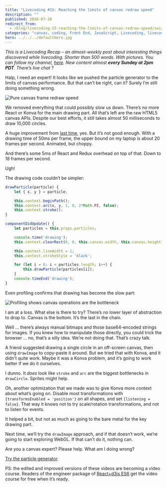 ```yaml
---
title: "Livecoding #15: Reaching the limits of canvas redraw speed"
description: ""
published: 2016-07-20
redirect_from:
  - /blog/livecoding-15-reaching-the-limits-of-canvas-redraw-speed/swizec/6875
categories: "canvas, coding, Front End, JavaScript, Livecoding, livecoding, react, Technical"
hero: ../../../defaultHero.jpg
---
```


_This is a Livecoding Recap – an almost-weekly post about interesting things discovered while livecoding. Shorter than 500 words. With pictures. You can follow my channel, [here](https://livecoding.tv/swizec). New content almost **every Sunday at 2pm PDT**. There’s live chat ?_

Halp, I need an expert! It looks like we pushed the particle generator to the limits of canvas performance. But that can’t be right, can it? Surely I’m still doing something wrong.

![Pure canvas frame redraw speed](./img/1hECepL.gif)

We removed everything that could possibly slow us down. There’s no more React or Konva for the main drawing part. All that’s left are the raw HTML5 canvas APIs. Despite our best efforts, it still takes almost 50 milliseconds to draw 10,000 circles.

A huge improvement from [last time](https://swizec.com/blog/livecoding-14-mostlysmooth-animation-up-to-4000-elements-with-react-and-canvas/), yes. But it’s not good enough. With a drawing time of 50ms per frame, the upper bound on my laptop is about 20 frames per second. Animated, but choppy.

And there’s some 5ms of React and Redux overhead on top of that. Down to 18 frames per second.

Ugh!

The drawing code couldn’t be simpler:

```javascript
drawParticle(particle) {
    let { x, y } = particle;

    this.context.beginPath();
    this.context.arc(x, y, 1, 0, 2*Math.PI, false);
    this.context.stroke();
}

componentDidUpdate() {
    let particles = this.props.particles;

    console.time('drawing');
    this.context.clearRect(0, 0, this.canvas.width, this.canvas.height);

    this.context.lineWidth = 1;
    this.context.strokeStyle = 'black';

    for (let i = 0; i < particles.length; i++) {
        this.drawParticle(particles[i]);
    }
    console.timeEnd('drawing');
}
```

Even profiling confirms that drawing has become the slow part:

![Profiling shows canvas operations are the bottleneck](./img/gNnlJjf.gif)

I am at a loss. What else is there to try? There’s no lower layer of abstraction to drop to. Canvas is the bottom. It’s the last in the chain.

Well … there’s always manual bitmaps and those base64-encoded strings for images. If you knew how to manipulate those directly, you could trick the browser … no, that’s a silly idea. We’re not doing that. That’s crazy talk.

A friend suggested drawing a single circle in an off-screen canvas, then using `drawImage` to copy-paste it around. But we tried that with Konva, and it didn’t quite work. Maybe it was a Konva problem, and it’s going to work better if we do it ourselves.

I dunno. It _does_ look like `stroke` and `arc` are the biggest bottlenecks in `drawCircle`. Sprites might help.

Oh, another optimization that we made was to give Konva more context about what’s going on. Disable most transformations with `{transformsEnabled = 'position'}` on all shapes, and set `{listening = false}`. That way it knows not to try scale/rotation transformations, and not to listen for events.

It helped a bit, but not as much as going to the bare metal for the key drawing part.

Next time, we’ll try the `drawImage` approach, and if that doesn’t work, we’re going to start exploring WebGL. If that can’t do it, nothing can.

Are you a canvas expert? Please help. What am I doing wrong?

[Try the particle generator](http://swizec.github.io/react-particles-experiment/).

PS: the edited and improved versions of these videos are becoming a video course. Readers of the engineer package of [React+d3js ES6](https://swizec.com/reactd3js/) get the video course for free when it’s ready.
